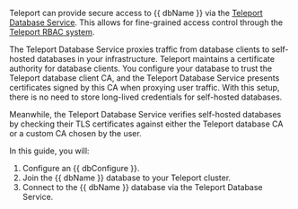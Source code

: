 Teleport can provide secure access to {{ dbName }} via the  [Teleport Database
Service](../../database-access/introduction.mdx). This allows for fine-grained
access control through the [Teleport RBAC
system](../../database-access/rbac.mdx).

The Teleport Database Service proxies traffic from database clients to
self-hosted databases in your infrastructure. Teleport maintains a certificate
authority for database clients. You configure your database to trust the
Teleport database client CA, and the Teleport Database Service presents
certificates signed by this CA when proxying user traffic. With this setup,
there is no need to store long-lived credentials for self-hosted databases.

Meanwhile, the Teleport Database Service verifies self-hosted databases by
checking their TLS certificates against either the Teleport database CA or a
custom CA chosen by the user.

In this guide, you will:

1. Configure an {{ dbConfigure }}.
1. Join the {{ dbName }} database to your Teleport cluster.
1. Connect to the {{ dbName }} database via the Teleport Database Service.

